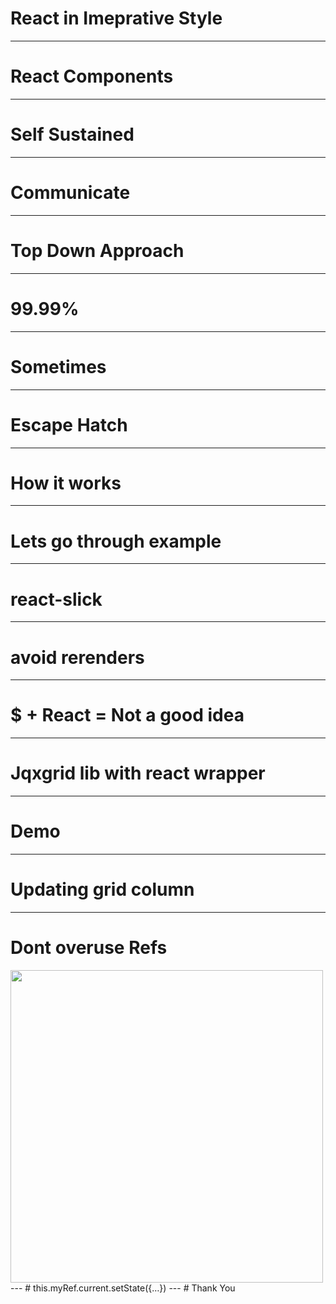 

# React in Imeprative Style
---
# React Components
---
# Self Sustained
---
# Communicate
---
# Top Down Approach
---
# 99.99%
---
# Sometimes
---
# Escape Hatch
---
# How it works
---
# Lets go through example
---
# react-slick
---
# avoid rerenders
---
# $ + React = Not a good idea
---
# Jqxgrid lib with react wrapper
---
# Demo
---
# Updating grid column
---
# Dont overuse Refs
<img src={imageUrl} width="500px" height="500px" />
---
# this.myRef.current.setState({…})
---
# Thank You
